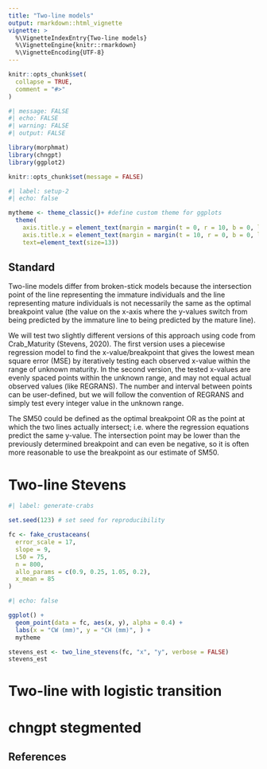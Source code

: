 ```yaml
---
title: "Two-line models"
output: rmarkdown::html_vignette
vignette: >
  %\VignetteIndexEntry{Two-line models}
  %\VignetteEngine{knitr::rmarkdown}
  %\VignetteEncoding{UTF-8}
---
```


```r
knitr::opts_chunk$set(
  collapse = TRUE,
  comment = "#>"
)
```

```r
#| message: FALSE
#| echo: FALSE
#| warning: FALSE
#| output: FALSE

library(morphmat)
library(chngpt)
library(ggplot2)

knitr::opts_chunk$set(message = FALSE)
```

```r
#| label: setup-2
#| echo: false

mytheme <- theme_classic()+ #define custom theme for ggplots
  theme(
    axis.title.y = element_text(margin = margin(t = 0, r = 10, b = 0, l = 0)),
    axis.title.x = element_text(margin = margin(t = 10, r = 0, b = 0, l = 0)),
    text=element_text(size=13))
```

<!-- Here I will write a vignette explaining all of the two-line regression methods. This will be useful for referring readers to more complex options available in packages like `chngpt` that are not available within `morphmat`. -->

## Standard {#sec-twoA}

Two-line models differ from broken-stick models because the intersection point of the line representing the immature individuals and the line representing mature individuals is not necessarily the same as the optimal breakpoint value (the value on the x-axis where the y-values switch from being predicted by the immature line to being predicted by the mature line).

We will test two slightly different versions of this approach using code from Crab_Maturity (Stevens, 2020). The first version uses a piecewise regression model to find the x-value/breakpoint that gives the lowest mean square error (MSE) by iteratively testing each observed x-value within the range of unknown maturity. In the second version, the tested x-values are evenly spaced points within the unknown range, and may not equal actual observed values (like REGRANS). The number and interval between points can be user-defined, but we will follow the convention of REGRANS and simply test every integer value in the unknown range.

The SM50 could be defined as the optimal breakpoint OR as the point at which the two lines actually intersect; i.e. where the regression equations predict the same y-value. The intersection point may be lower than the previously determined breakpoint and can even be negative, so it is often more reasonable to use the breakpoint as our estimate of SM50.

# Two-line Stevens

```r
#| label: generate-crabs

set.seed(123) # set seed for reproducibility

fc <- fake_crustaceans(
  error_scale = 17,
  slope = 9,
  L50 = 75,
  n = 800,
  allo_params = c(0.9, 0.25, 1.05, 0.2),
  x_mean = 85
)
```

```r
#| echo: false

ggplot() +
  geom_point(data = fc, aes(x, y), alpha = 0.4) +
  labs(x = "CW (mm)", y = "CH (mm)", ) +
  mytheme
```

```r
stevens_est <- two_line_stevens(fc, "x", "y", verbose = FALSE)
stevens_est
```

# Two-line with logistic transition

# chngpt stegmented


## References
